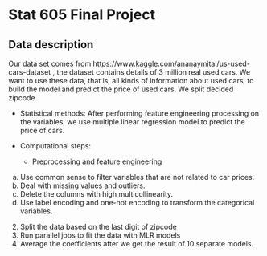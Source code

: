 # Stat 605 Final Project

## Data description
Our data set comes from https://www.kaggle.com/ananaymital/us-used-cars-dataset , the dataset contains details of 3 million real used cars. We want to use these data, that is, all kinds of information about used cars, to build the model and predict the price of used cars. We split decided zipcode

- Statistical methods:
After performing feature engineering processing on the variables, we use multiple linear regression model to predict the price of cars.

- Computational steps:
  - Preprocessing and feature engineering
a)	Use common sense to filter variables that are not related to car prices.
b)	Deal with missing values and outliers.
c)	Delete the columns with high multicollinearity.
d)	Use label encoding and one-hot encoding to transform the categorical variables.
2.	Split the data based on the last digit of zipcode
3.	Run parallel jobs to fit the data with MLR models
4.	Average the coefficients after we get the result of 10 separate models.



```r



```
